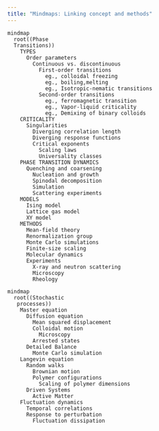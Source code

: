 ```yaml
---
title: "Mindmaps: Linking concept and methods"
---
```


```mermaid
mindmap
  root((Phase 
  Transitions))
    TYPES
      Order parameters
        Continuous vs. discontinuous
          First-order transitions            
            eg., colloidal freezing
            eg., boiling,melting
            eg., Isotropic-nematic transitions
          Second-order transitions
            eg., ferromagnetic transition
            eg., Vapor-liquid criticality
            eg., Demixing of binary colloids
    CRITICALITY
      Singularities
        Diverging correlation length
        Diverging response functions
        Critical exponents
          Scaling laws
          Universality classes   
    PHASE TRANSITION DYNAMICS
      Quenching and coarsening
        Nucleation and growth
        Spinodal decomposition
        Simulation
        Scattering experiments
    MODELS
      Ising model
      Lattice gas model
      XY model
    METHODS
      Mean-field theory
      Renormalization group
      Monte Carlo simulations
      Finite-size scaling
      Molecular dynamics
      Experiments
        X-ray and neutron scattering
        Microscopy
        Rheology

```


```mermaid
mindmap
  root((Stochastic
   processes))
    Master equation
      Diffusion equation
        Mean squared displacement
        Colloidal motion
          Microscopy
        Arrested states
      Detailed Balance
        Monte Carlo simulation
    Langevin equation
      Random walks
        Brownian motion
        Polymer configurations
          Scaling of polymer dimensions
      Driven Systems
        Active Matter
    Fluctuation dynamics
      Temporal correlations
      Response to perturbation
        Fluctuation dissipation

```